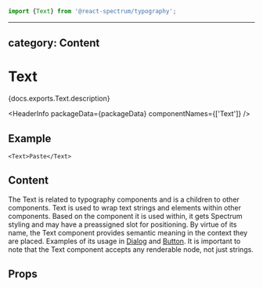 <!-- Copyright 2020 Adobe. All rights reserved.
This file is licensed to you under the Apache License, Version 2.0 (the "License");
you may not use this file except in compliance with the License. You may obtain a copy
of the License at http://www.apache.org/licenses/LICENSE-2.0
Unless required by applicable law or agreed to in writing, software distributed under
the License is distributed on an "AS IS" BASIS, WITHOUT WARRANTIES OR REPRESENTATIONS
OF ANY KIND, either express or implied. See the License for the specific language
governing permissions and limitations under the License. -->



```jsx import
import {Text} from '@react-spectrum/typography';
```

---
category: Content
---

# Text

<p>{docs.exports.Text.description}</p>

<HeaderInfo
  packageData={packageData}
  componentNames={['Text']} />

## Example

```tsx example
<Text>Paste</Text>
```

## Content

The Text is related to typography components and is a children to other
components. Text is used to wrap text strings and elements within other
components. Based on the component it is used within, it gets Spectrum styling
and may have a preassigned slot for positioning. By virtue of its name, the
Text component provides semantic meaning in the context they are placed.
Examples of its usage in [Dialog](Dialog.html#example) and
[Button](Button.html#content). It is important to note that the Text component
accepts any renderable node, not just strings.

## Props

<PropTable component={docs.exports.Text} links={docs.links} />
